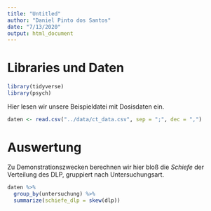 ```yaml
---
title: "Untitled"
author: "Daniel Pinto dos Santos"
date: "7/13/2020"
output: html_document
---
```


# Libraries und Daten

```r
library(tidyverse)
library(psych)
```

Hier lesen wir unsere Beispieldatei mit Dosisdaten ein.

```r
daten <- read.csv("../data/ct_data.csv", sep = ";", dec = ",")
```

# Auswertung

Zu Demonstrationszwecken berechnen wir hier bloß die _Schiefe_ der Verteilung des DLP, gruppiert nach Untersuchungsart.

```r
daten %>% 
  group_by(untersuchung) %>% 
  summarize(schiefe_dlp = skew(dlp))
```

